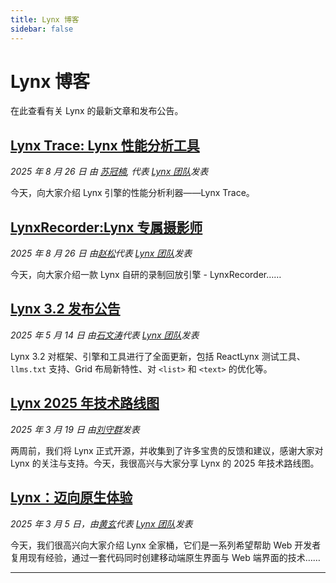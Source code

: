 ```yaml
---
title: Lynx 博客
sidebar: false
---
```


# Lynx 博客

在此查看有关 Lynx 的最新文章和发布公告。

## [Lynx Trace: Lynx 性能分析工具](/blog/lynx-trace)

_2025 年 8 月 26 日 由 [苏冠楠](https://github.com/KananSu), 代表 [Lynx 团队](https://x.com/lynxjs_org)发表_

今天，向大家介绍 Lynx 引擎的性能分析利器——Lynx Trace。

## [LynxRecorder:Lynx 专属摄影师](/blog/lynx-recorder)

_2025 年 8 月 26 日 由[赵松](https://github.com/ZhaosongGOO)代表 [Lynx 团队](https://x.com/lynxjs_org)发表_

今天，向大家介绍一款 Lynx 自研的录制回放引擎 - LynxRecorder……

## [Lynx 3.2 发布公告](/blog/lynx-3-2)

_2025 年 5 月 14 日 由[石文涛](https://github.com/toretto-wt)代表 [Lynx 团队](https://x.com/lynxjs_org)发表_

Lynx 3.2 对框架、引擎和工具进行了全面更新，包括 ReactLynx 测试工具、`llms.txt` 支持、Grid 布局新特性、对 `<list>` 和 `<text>` 的优化等。

## [Lynx 2025 年技术路线图](/blog/lynx-open-source-roadmap-2025)

_2025 年 3 月 19 日 由[刘守群](https://github.com/Shouqun)发表_

两周前，我们将 Lynx 正式开源，并收集到了许多宝贵的反馈和建议，感谢大家对 Lynx 的关注与支持。今天，我很高兴与大家分享 Lynx 的 2025 年技术路线图。

## [Lynx：迈向原生体验](/blog/lynx-unlock-native-for-more)

_2025 年 3 月 5 日，由[黄玄](https://x.com/huxpro)代表 [Lynx 团队](https://x.com/lynxjs_org)发表_

今天，我们很高兴向大家介绍 Lynx 全家桶，它们是一系列希望帮助 Web 开发者复用现有经验，通过一套代码同时创建移动端原生界面与 Web 端界面的技术……

---
